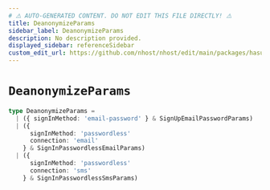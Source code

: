 ```yaml
---
# ⚠️ AUTO-GENERATED CONTENT. DO NOT EDIT THIS FILE DIRECTLY! ⚠️
title: DeanonymizeParams
sidebar_label: DeanonymizeParams
description: No description provided.
displayed_sidebar: referenceSidebar
custom_edit_url: https://github.com/nhost/nhost/edit/main/packages/hasura-auth-js/src/types/client.ts#L101
---
```


# `DeanonymizeParams`

```ts
type DeanonymizeParams =
  | ({ signInMethod: 'email-password' } & SignUpEmailPasswordParams)
  | ({
      signInMethod: 'passwordless'
      connection: 'email'
    } & SignInPasswordlessEmailParams)
  | ({
      signInMethod: 'passwordless'
      connection: 'sms'
    } & SignInPasswordlessSmsParams)
```
